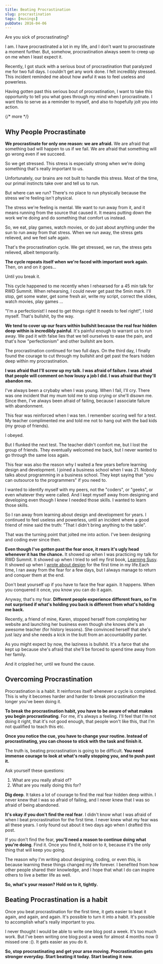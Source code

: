 ```yaml
---
title: Beating Procrastination
slug: procrastination
tags: [musings]
pubDate: 2016-04-06
---
```


Are you sick of procrastinating?

I am. I have procrastinated a lot in my life, and I don't want to procrastinate a moment further. But, somehow, procrastination always seem to creep up on me when I least expect it.

Recently, I got stuck with a serious bout of procrastination that paralyzed me for two full days. I couldn't get any work done. I felt incredibly stressed. This incident reminded me about how awful it was to feel useless and powerless.

Having gotten past this serious bout of procrastination, I want to take this opportunity to tell you what goes through my mind when I procrastinate. I want this to serve as a reminder to myself, and also to hopefully jolt you into action.

{/* more */}

## Why People Procrastinate

**We procrastinate for only one reason: we are afraid.** We are afraid that something bad will happen to us if we fail. We are afraid that something will go wrong even if we succeed.

So we get stressed. This stress is especially strong when we're doing something that's really important to us.

Unfortunately, our brains are not built to handle this stress. Most of the time, our primal instincts take over and tell us to run.

But where can we run? There's no place to run physically because the stress we're feeling isn't physical.

The stress we're feeling is mental. We want to run away from it, and it means running from the source that caused it. It means putting down the work we're doing and do something that comfort us instead.

So, we eat, play games, watch movies, or do just about anything under the sun to run away from that stress. When we run away, the stress gets relieved, and we feel safe again.

That's the procrastination cycle. We get stressed, we run, the stress gets relieved, albeit temporarily.

**The cycle repeats itself when we're faced with important work again**. Then, on and on it goes...

Until you break it.

This cycle happened to me recently when I rehearsed for a 45 min talk for RWD Summit. When rehearsing, I could never get past the 5min mark. I'll stop, get some water, get some fresh air, write my script, correct the slides, watch movies, play games ...

"I'm a perfectionist! I need to get things right! It needs to feel right!", I told myself. That's bullshit, by the way.

**We tend to cover up our fears within bullshit because the real fear hidden deep within is incredibly painful**. It's painful enough to warrant us to run away. We pad it with false lies that we tell ourselves to ease the pain, and that's how "perfectionism" and other bullshit are born.

The procrastination continued for two full days. On the third day, I finally found the courage to cut through my bullshit and get past the fears hidden deep within my procrastination.

**I was afraid that I'll screw up my talk. I was afraid of failure. I was afraid that people will comment on how lousy a job I did. I was afraid that they'll abandon me.**

I've always been a crybaby when I was young. When I fail, I'll cry. There was one incident that my mum told me to stop crying or she'll disown me. Since then, I've always been afraid of failing, because I associate failure with abandonment.

This fear was reinforced when I was ten. I remember scoring well for a test. My teacher complimented me and told me not to hang out with the bad kids (my group of friends).

I obeyed.

But I flunked the next test. The teacher didn't comfort me, but I lost the group of friends. They eventually welcomed me back, but I never wanted to go through the same loss again.

This fear was also the reason why I waited a few years before learning design and development. I joined a business school when I was 21. Nobody talks about programming in a business school. They kept saying that "you can outsource to the programmers" if you need to.

I wanted to identify myself with my peers, not the "coders", or "geeks", or even whatever they were called. And I kept myself away from designing and developing even though I knew I needed those skills. I wanted to learn those skills.

So I ran away from learning about design and development for years. I continued to feel useless and powerless, until an incident where a good friend of mine said the truth: "That I didn't bring anything to the table".

That was the turning point that jolted me into action. I've been designing and coding ever since then.

**Even though I've gotten past the fear once, it rears it's ugly head whenever it has the chance.** It showed up when I was practicing my talk for RWD Summit. It showed up when I tried to sell my first book, [Learning Susy](http://learnsusy.zellwk.com). It showed up when I [wrote about design](http://zellwk.com/blog/why-vertical-rhythms/) for the first time in my life.Each time, I ran away from the fear for a few days, but I always manage to return and conquer them at the end.

Don't beat yourself up if you have to face the fear again. It happens. When you conquered it once, you know you can do it again.

Anyway, that's my fear. **Different people experience different fears, so I'm not surprised if what's holding you back is different from what's holding me back.**

Recently, a friend of mine, Karen, stopped herself from completing her website and launching her business even though she knows she's an awesome teacher (for history lessons). She convinced herself that she's just lazy and she needs a kick in the butt from an accountability parter.

As you might expect by now, the laziness is bullshit. It's a farce that she kept up because she's afraid that she'll be forced to spend time away from her family.

And it crippled her, until we found the cause.

## Overcoming Procrastination

Procrastination is a habit. It reinforces itself whenever a cycle is completed. This is why it becomes harder and harder to break procrastination the longer you've been doing it.

**To break the procrastination habit, you have to be aware of what makes you begin procrastinating**. For me, it's always a feeling. I'll feel that I'm not doing it right, that it's not good enough, that people won't like this, that I'm not qualified to teach this etc.

**Once you notice the cue, you have to change your routine. Instead of procrastinating, you can choose to stick with the task and finish it.**

The truth is, beating procrastination is going to be difficult. **You need immense courage to look at what's really stopping you, and to push past it.**

Ask yourself these questions:

1. What are you really afraid of?
2. What are you really doing this for?

**Dig deep**. It takes a lot of courage to find the real fear hidden deep within. I never knew that I was so afraid of failing, and I never knew that I was so afraid of being abandoned.

**It's okay if you don't find the real fear**. I didn't know what I was afraid of when I beat procrastination for the first time. I never knew what my fear was all these years. I only found out about it two days ago when I drafted this post.

If you don't find the fear, **you'll need a reason to continue doing what you're doing**. Find it. Once you find it, hold on to it, because it's the only thing that will keep you going.

The reason why I'm writing about designing, coding, or even this, is because learning these things changed my life forever. I benefited from how other people shared their knowledge, and I hope that what I do can inspire others to live a better life as well.

**So, what's your reason? Hold on to it, tightly.**

## Beating Procrastination is a habit

Once you beat procrastination for the first time, it gets easier to beat it again, and again, and again. It's possible to turn it into a habit. It's possible to accomplish what's really important to you.

I never thought I would be able to write one blog post a week. It's too much work. But I've been writing one blog post a week for almost 4 months now (I missed one :(). It gets easier as you do it.

**So, stop procrastinating and get your arse moving. Procrastination gets stronger everyday. Start beating it today. Start beating it now.**
